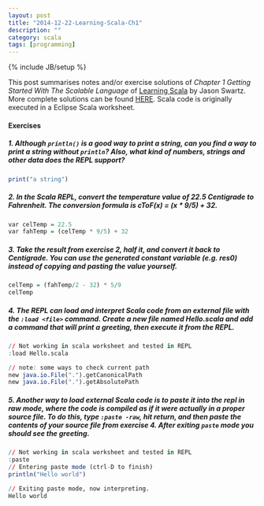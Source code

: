 ```yaml
---
layout: post
title: "2014-12-22-Learning-Scala-Ch1"
description: ""
category: scala
tags: [programming]
---
```

{% include JB/setup %}

This post summarises notes and/or exercise solutions of _Chapter 1 Getting Started With The Scalable Language_ of [Learning Scala](http://chimera.labs.oreilly.com/books/1234000001798/index.html) by  Jason Swartz. More complete solutions can be found [HERE](https://github.com/swartzrock/LearningScalaMaterials). Scala code is originally executed in a Eclipse Scala worksheet.

#### Exercises

##### 1. Although `println()` is a good way to print a string, can you find a way to print a string without `println`? Also, what kind of numbers, strings and other data does the REPL support?

```r
print("a string")
```

##### 2. In the Scala REPL, convert the temperature value of 22.5 Centigrade to Fahrenheit. The conversion formula is _cToF(x) = (x * 9/5) + 32_.

```r
var celTemp = 22.5
var fahTemp = (celTemp * 9/5) + 32
```

##### 3. Take the result from exercise 2, half it, and convert it back to Centigrade. You can use the generated constant variable (e.g. **res0**) instead of copying and pasting the value yourself.

```r
celTemp = (fahTemp/2 - 32) * 5/9
celTemp
```

##### 4. The REPL can load and interpret Scala code from an external file with the `:load <file>` command. Create a new file named _Hello.scala_ and add a command that will print a greeting, then execute it from the REPL.

```r
// Not working in scala worksheet and tested in REPL
:load Hello.scala

// note: some ways to check current path
new java.io.File(".").getCanonicalPath
new java.io.File(".").getAbsolutePath
```

##### 5. Another way to load external Scala code is to paste it into the repl in _raw_ mode, where the code is compiled as if it were actually in a proper source file. To do this, type `:paste -raw`, hit return, and then paste the contents of your source file from exercise 4. After exiting `paste` mode you should see the greeting.

```r
// Not working in scala worksheet and tested in REPL
:paste
// Entering paste mode (ctrl-D to finish)
println("Hello world")

// Exiting paste mode, now interpreting.
Hello world
```
